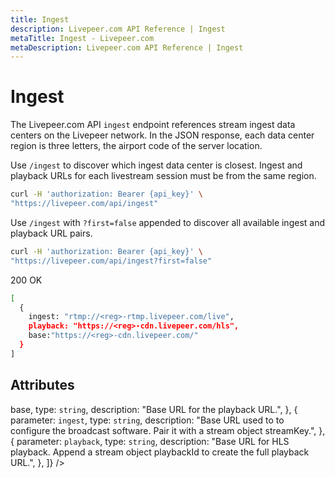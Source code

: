 ```yaml
---
title: Ingest
description: Livepeer.com API Reference | Ingest
metaTitle: Ingest - Livepeer.com
metaDescription: Livepeer.com API Reference | Ingest
---
```


# Ingest

The Livepeer.com API `ingest` endpoint references stream ingest data centers on
the Livepeer network. In the JSON response, each data center region is three
letters, the airport code of the server location.

Use `/ingest` to discover which ingest data center is closest. Ingest and
playback URLs for each livestream session must be from the same region.

```bash
curl -H 'authorization: Bearer {api_key}' \
"https://livepeer.com/api/ingest"
```

Use `/ingest` with `?first=false` appended to discover all available ingest and
playback URL pairs.

```bash
curl -H 'authorization: Bearer {api_key}' \
"https://livepeer.com/api/ingest?first=false"
```

200 OK

```bash
[
  {
    ingest: "rtmp://<reg>-rtmp.livepeer.com/live",
    playback: "https://<reg>-cdn.livepeer.com/hls",
    base:"https://<reg>-cdn.livepeer.com/"
  }
]
```

## Attributes

<Table
  data={[
    {
      parameter: <code>base</code>,
      type: <code>string</code>,
      description: "Base URL for the playback URL.",
    },
    {
      parameter: <code>ingest</code>,
      type: <code>string</code>,
      description:
        "Base URL used to to configure the broadcast software. Pair it with a stream object streamKey.",
    },
    {
      parameter: <code>playback</code>,
      type: <code>string</code>,
      description:
        "Base URL for HLS playback. Append a stream object playbackId to create the full playback URL.",
    },
  ]}
/>
